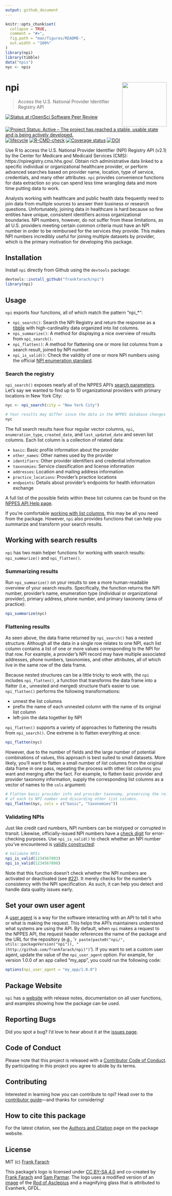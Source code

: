 ```yaml
---
output: github_document
---
```


<!-- README.md is generated from README.Rmd. Please edit that file -->

```r
knitr::opts_chunk$set(
  collapse = TRUE,
  comment = "#>",
  fig.path = "man/figures/README-",
  out.width = "100%"
)
library(npi)
library(tibble)
data("npis")
nyc <- npis
```

# npi <img src="man/figures/logo.png" align="right" height="139" />

> Access the U.S. National Provider Identifier Registry API
  
<!-- badges: start -->
  [![Status at rOpenSci Software Peer Review](https://badges.ropensci.org/505_status.svg)](https://github.com/ropensci/software-review/issues/505)
  [![Project Status: Active – The project has reached a stable, usable state and is being actively developed.](https://www.repostatus.org/badges/latest/active.svg)](https://www.repostatus.org/#active)
  [![lifecycle](https://img.shields.io/badge/lifecycle-maturing-blue.svg)](https://lifecycle.r-lib.org/articles/stages.html)
  [![R-CMD-check](https://github.com/frankfarach/npi/workflows/R-CMD-check/badge.svg)](https://github.com/frankfarach/npi/actions)
  [![Coverage status](https://codecov.io/gh/frankfarach/npi/branch/master/graph/badge.svg)](https://codecov.io/github/frankfarach/npi?branch=master)
  [![DOI](https://zenodo.org/badge/122857655.svg)](https://zenodo.org/badge/latestdoi/122857655)
<!-- badges: end -->

Use R to access the U.S. National Provider Identifier (NPI) Registry API (v2.1) by the Center for Medicare and Medicaid Services (CMS): https://npiregistry.cms.hhs.gov/. Obtain rich administrative data linked to a specific individual or organizational healthcare provider, or perform advanced searches based on provider name, location, type of service, credentials, and many other attributes. `npi` provides convenience functions for data extraction so you can spend less time wrangling data and more time putting data to work.

Analysts working with healthcare and public health data frequently need to join data from multiple sources to answer their business or research questions. Unfortunately, joining data in healthcare is hard because so few entities have unique, consistent identifiers across organizational boundaries. NPI numbers, however, do not suffer from these limitations, as all U.S. providers meeting certain common criteria must have an NPI number in order to be reimbursed for the services they provide. This makes NPI numbers incredibly useful for joining multiple datasets by provider, which is the primary motivation for developing this package.

## Installation

Install `npi` directly from Github using the `devtools` package:

```r
devtools::install_github("frankfarach/npi")
library(npi)
```

## Usage

`npi` exports four functions, all of which match the pattern "npi_*":

 * `npi_search()`: Search the NPI Registry and return the response as a [tibble](https://tibble.tidyverse.org/) with high-cardinality data organized into list columns.
 * `npi_summarize()`: A method for displaying a nice overview of results from `npi_search()`.
 * `npi_flatten()`: A method for flattening one or more list columns from a search result, joined by NPI number.
 * `npi_is_valid()`: Check the validity of one or more NPI numbers using the official [NPI enumeration standard](https://www.cms.gov/Regulations-and-Guidance/Administrative-Simplification/NationalProvIdentStand/Downloads/NPIcheckdigit.pdf).

### Search the registry

`npi_search()` exposes nearly all of the NPPES API's [search parameters](https://npiregistry.cms.hhs.gov/registry/help-api). Let's say we wanted to find up to 10 organizational providers with primary locations in New York City:

```r
nyc <- npi_search(city = "New York City")
```
```r
# Your results may differ since the data in the NPPES database changes over time
nyc
```

The full search results have four regular vector columns, `npi`, `enumeration_type`, `created_date`, and `last_updated_date` and seven list columns. Each list column is a collection of related data:

 * `basic`: Basic profile information about the provider
 * `other_names`: Other names used by the provider
 * `identifiers`: Other provider identifiers and credential information
 * `taxonomies`: Service classification and license information
 * `addresses`: Location and mailing address information
 * `practice_locations`: Provider's practice locations
 * `endpoints`: Details about provider's endpoints for health information exchange

A full list of the possible fields within these list columns can be found on the [NPPES API Help page](https://npiregistry.cms.hhs.gov/registry/Json-Conversion-Field-Map).

If you're comfortable [working with list columns](https://r4ds.had.co.nz/many-models.html), this may be all you need from the package. However, `npi` also provides functions that can help you summarize and transform your search results.

## Working with search results

`npi` has two main helper functions for working with search results: `npi_summarize()` and `npi_flatten()`.

### Summarizing results

Run `npi_summarize()` on your results to see a more human-readable overview of your search results. Specifically, the function returns the NPI number, provider's name, enumeration type (individual or organizational provider), primary address, phone number, and primary taxonomy (area of practice):

```r
npi_summarize(nyc)
```

### Flattening results 

As seen above, the data frame returned by `npi_search()` has a nested structure. Although all the data in a single row relates to one NPI, each list column contains a list of one or more values corresponding to the NPI for that row. For example, a provider's NPI record may have multiple associated addresses, phone numbers, taxonomies, and other attributes, all of which live in the same row of the data frame.

Because nested structures can be a little tricky to work with, the `npi` includes `npi_flatten()`, a function that transforms the data frame into a flatter (i.e., unnested and merged) structure that's easier to use. `npi_flatten()` performs the following transformations:

  * unnest the list columns
  * prefix the name of each unnested column with the name of its original list column
  * left-join the data together by NPI

`npi_flatten()` supports a variety of approaches to flattening the results from `npi_search()`. One extreme is to flatten everything at once:

```r
npi_flatten(nyc)
```

However, due to the number of fields and the large number of potential combinations of values, this approach is best suited to  small datasets. More likely, you'll want to flatten a small number of list columns from the original data frame in one pass, repeating the process with other list columns you want and merging after the fact. For example, to flatten basic provider and provider taxonomy information, supply the corresponding list columns as a vector of names to the `cols` argument:

```r
# Flatten basic provider info and provider taxonomy, preserving the relationship
# of each to NPI number and discarding other list columns.
npi_flatten(nyc, cols = c("basic", "taxonomies"))
```

### Validating NPIs

Just like credit card numbers, NPI numbers can be mistyped or corrupted in transit. Likewise, officially-issued NPI numbers have a [check digit](https://en.wikipedia.org/wiki/Check_digit) for error-checking purposes. Use `npi_is_valid()` to check whether an NPI number you've encountered is [validly constructed](https://www.cms.gov/Regulations-and-Guidance/Administrative-Simplification/NationalProvIdentStand/Downloads/NPIcheckdigit.pdf):

```r
# Validate NPIs
npi_is_valid(1234567893)
npi_is_valid(1234567898)
```

Note that this function doesn't check whether the NPI numbers are activated or deactivated (see [#22](https://github.com/frankfarach/npi/issues/22#issuecomment-787642817)). It merely checks for the number's consistency with the NPI specification. As such, it can help you detect and handle data quality issues early.


## Set your own user agent

A [user agent](https://en.wikipedia.org/wiki/User_agent) is a way for the software interacting with an API to tell it who or what is making the request. This helps the API's maintainers understand what systems are using the API. By default, when `npi` makes a request to the NPPES API, the request header references the name of the package and the URL for the repository (e.g., '`r paste(paste0("npi/", utils::packageVersion("npi")), "(http://github.com/frankfarach/npi)")`'). If you want to set a custom user agent, update the value of the `npi_user_agent` option. For example, for version 1.0.0 of an app called "my_app", you could run the following code:

```r
options(npi_user_agent = "my_app/1.0.0")
```

## Package Website

`npi` has a [website](https://frankfarach.github.io/npi/) with release notes, documentation on all user functions, and examples showing how the package can be used.

## Reporting Bugs

Did you spot a bug? I'd love to hear about it at the [issues page](https://github.com/frankfarach/npi/issues).

## Code of Conduct

Please note that this project is released with a [Contributor Code of Conduct](CODE_OF_CONDUCT.md). By participating in this project you agree to abide by its terms.

## Contributing

Interested in learning how you can contribute to npi? Head over to the [contributor guide](CONTRIBUTING.md)&mdash;and thanks for considering!

## How to cite this package

For the latest citation, see the [Authors and Citation](https://frankfarach.github.io/npi/authors.html#citation) page on the package website.

## License

MIT (c) [Frank Farach](https://github.com/frankfarach)

This package's logo is licensed under [CC BY-SA 4.0](https://creativecommons.org/licenses/by-sa/4.0/deed.en) and co-created by [Frank Farach](https://github.com/frankfarach) and [Sam Parmar](https://github.com/parmsam). The logo uses a modified version of an [image](https://commons.wikimedia.org/wiki/File:Rod_of_Asclepius_(Search).svg) of the [Rod of Asclepius](https://en.wikipedia.org/wiki/Rod_of_Asclepius) and a magnifying glass that is attributed to Evanherk, GFDL.
